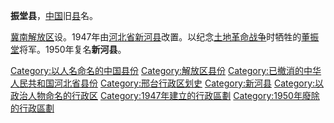 '''振堂县'''，[[中国|中国]]旧[[县|县]]名。

[[冀南解放区|冀南解放区]]设。1947年由[[河北省|河北省]][[新河县|新河县]]改置。以纪念[[土地革命战争|土地革命战争]]时牺牲的[[董振堂|董振堂]]将军。1950年复名'''新河县'''。

{{河北行政区划小作品}}
{{DEFAULTSORT:Z}}
[[Category:以人名命名的中国县份|Category:以人名命名的中国县份]]
[[Category:解放区县份|Category:解放区县份]]
[[Category:已撤消的中华人民共和国河北省县份|Category:已撤消的中华人民共和国河北省县份]]
[[Category:邢台行政区划史|Category:邢台行政区划史]]
[[Category:新河县|Category:新河县]]
[[Category:以政治人物命名的行政区|Category:以政治人物命名的行政区]]
[[Category:1947年建立的行政區劃|Category:1947年建立的行政區劃]]
[[Category:1950年廢除的行政區劃|Category:1950年廢除的行政區劃]]